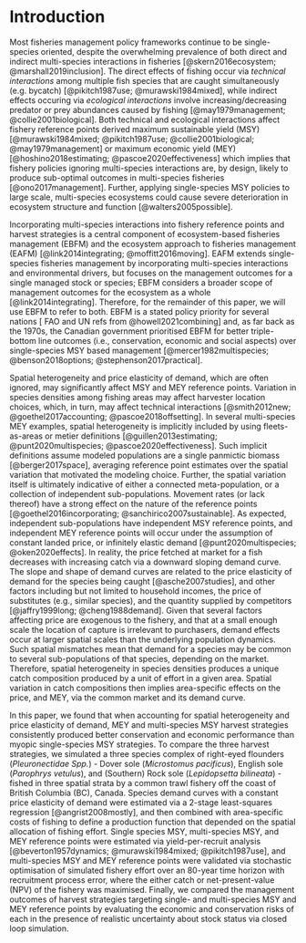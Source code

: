 # Introduction

Most fisheries management policy frameworks continue to be single-species 
oriented, despite the overwhelming prevalence of both direct and indirect 
multi-species interactions in fisheries [@skern2016ecosystem; 
@marshall2019inclusion]. The direct effects of fishing occur via *technical 
interactions* among multiple fish species that are caught simultaneously
(e.g. bycatch) [@pikitch1987use; @murawski1984mixed], while indirect effects
occuring via *ecological interactions* involve increasing/decreasing
predator or prey abundances caused by fishing [@may1979management; 
@collie2001biological]. Both technical and ecological interactions affect 
fishery reference points derived maximum sustainable yield (MSY) 
[@murawski1984mixed; @pikitch1987use; @collie2001biological; 
@may1979management] or maximum economic yield (MEY) [@hoshino2018estimating;
@pascoe2020effectiveness] which implies that fishery policies ignoring
multi-species interactions are, by design, likely to produce sub-optimal
outcomes in multi-species fisheries [@ono2017management]. Further, 
applying single-species MSY policies to large scale, multi-species 
ecosystems could cause severe deterioration in ecosystem 
structure and function [@walters2005possible]. 

Incorporating multi-species interactions into fishery reference
points and harvest strategies is a central component of ecosystem-based 
fisheries management (EBFM) and the ecosystem approach to fisheries 
management (EAFM) [@link2014integrating; @moffitt2016moving]. EAFM 
extends single-species fisheries management by incorporating 
multi-species interactions and environmental drivers, but focuses on the 
management outcomes for a single managed stock or species; EBFM considers 
a broader scope of management outcomes for the ecosystem as a 
whole [@link2014integrating]. Therefore, for the remainder of this
paper, we will use EBFM to refer to both. EBFM is a stated policy priority 
for several nations [ FAO and UN refs 
from @howell2021combining] and, as far back as the 1970s, the Canadian 
government prioritised EBFM for better triple-bottom line outcomes (i.e.,
conservation, economic and social aspects) over single-species MSY based
management [@mercer1982multispecies; @benson2018options; 
@stephenson2017practical].

Spatial heterogeneity and price elasticity of demand, which are often 
ignored, may significantly affect MSY and MEY reference points. Variation 
in species densities among fishing areas may affect harvester location 
choices, which, in turn, may affect technical interactions [@smith2012new; 
@goethel2017accounting; @pascoe2018offsetting]. In several multi-species
MEY examples, spatial heterogeneity is implicitly included by using 
fleets-as-areas or metier definitions [@guillen2013estimating; 
@punt2020multispecies; @pascoe2020effectiveness]. Such implicit definitions
assume modeled populations are a single panmictic biomass 
[@berger2017space], averaging reference point estimates over the spatial 
variation that motivated the modeling choice. Further, the spatial
variation itself is ultimately indicative of either a connected 
meta-population, or a collection of independent sub-populations. Movement 
rates (or lack thereof) have a strong effect on the nature of the 
reference points [@goethel2016incorporating; @sanchirico2007sustainable]. 
As expected, independent sub-populations have independent MSY 
reference points, and independent MEY reference points will occur under 
the assumption of constant landed price, or infinitely elastic demand 
[@punt2020multispecies; @oken2020effects]. In reality, the price fetched
at market for a fish decreases with increasing catch via a downward 
sloping demand curve. The slope and shape of demand curves are related 
to the price elasticity of demand for the species being caught 
[@asche2007studies], and other factors including but not limited to 
household incomes, the price of substitutes (e.g., similar species), and 
the quantity supplied by competitors [@jaffry1999long; @cheng1988demand]. 
Given that several factors affecting price are exogenous to the fishery, and 
that at a small enough scale the location of capture is irrelevant to 
purchasers, demand effects occur at larger spatial scales than
the underlying population dynamics. Such spatial mismatches mean that 
demand for a species may be common to several sub-populations of that
species, depending on the market. Therefore, spatial heterogeneity in 
species densities produces a unique catch composition produced by
a unit of effort in a given area. Spatial variation in catch compositions 
then implies area-specific effects on the price, and MEY, via the common 
market and its demand curve.


In this paper, we found that when accounting for spatial heterogeneity
and price elasticity of demand, MEY and multi-species MSY harvest strategies 
consistently produced better conservation and economic performance than 
myopic single-species MSY strategies. To compare the three harvest 
strategies, we simulated a three species complex of right-eyed flounders 
(*Pleuronectidae Spp.*) - Dover sole (*Microstomus pacificus*), English sole 
(*Parophrys vetulus*), and (Southern) Rock sole (*Lepidopsetta bilineata*) - 
fished in three spatial strata by a common trawl fishery off the coast of 
British Columbia (BC), Canada. Species demand curves with a constant price 
elasticity of demand were estimated via a 2-stage least-squares regression 
[@angrist2008mostly], and then combined with area-specific costs of 
fishing to define a production function that depended on the spatial 
allocation of fishing effort. Single species MSY, multi-species MSY, and 
MEY reference points were estimated via yield-per-recruit analysis 
[@beverton1957dynamics; @murawski1984mixed; @pikitch1987use], 
and multi-species MSY and MEY reference points were validated via
stochastic optimisation of simulated fishery effort over an 80-year time
horizon with recruitment process error, where the either catch or 
net-present-value (NPV) of the fishery was maximised. Finally, we compared 
the management outcomes of harvest strategies targeting single- and 
multi-species MSY and MEY reference points by evaluating the economic 
and conservation risks of each in the presence of realistic uncertainty 
about stock status via closed loop simulation.

   
